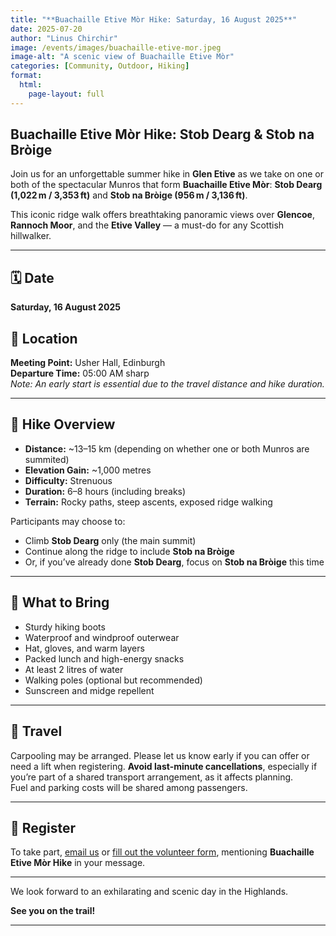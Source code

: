```yaml
---
title: "**Buachaille Etive Mòr Hike: Saturday, 16 August 2025**"
date: 2025-07-20
author: "Linus Chirchir"
image: /events/images/buachaille-etive-mor.jpeg
image-alt: "A scenic view of Buachaille Etive Mòr"
categories: [Community, Outdoor, Hiking]
format:
  html:
    page-layout: full
---
```


## Buachaille Etive Mòr Hike: Stob Dearg & Stob na Bròige

Join us for an unforgettable summer hike in **Glen Etive** as we take on one or both of the spectacular Munros that form **Buachaille Etive Mòr**: **Stob Dearg (1,022 m / 3,353 ft)** and **Stob na Bròige (956 m / 3,136 ft)**.

This iconic ridge walk offers breathtaking panoramic views over **Glencoe**, **Rannoch Moor**, and the **Etive Valley** — a must-do for any Scottish hillwalker.

---

## 🗓️ Date  
**Saturday, 16 August 2025**

## 📍 Location  
**Meeting Point:** Usher Hall, Edinburgh  
**Departure Time:** 05:00 AM sharp  
*Note: An early start is essential due to the travel distance and hike duration.*

---

## 🥾 Hike Overview

- **Distance:** ~13–15 km (depending on whether one or both Munros are summited)  
- **Elevation Gain:** ~1,000 metres  
- **Difficulty:** Strenuous  
- **Duration:** 6–8 hours (including breaks)  
- **Terrain:** Rocky paths, steep ascents, exposed ridge walking

Participants may choose to:

- Climb **Stob Dearg** only (the main summit)  
- Continue along the ridge to include **Stob na Bròige**  
- Or, if you’ve already done **Stob Dearg**, focus on **Stob na Bròige** this time

---

## 🎒 What to Bring

- Sturdy hiking boots  
- Waterproof and windproof outerwear  
- Hat, gloves, and warm layers  
- Packed lunch and high-energy snacks  
- At least 2 litres of water  
- Walking poles (optional but recommended)  
- Sunscreen and midge repellent  

---

## 🚗 Travel

Carpooling may be arranged. Please let us know early if you can offer or need a lift when registering. **Avoid last-minute cancellations**, especially if you’re part of a shared transport arrangement, as it affects planning.  
Fuel and parking costs will be shared among passengers.

---

## 📝 Register

To take part, [email us](mailto:info@kenyancommunityinscotland.uk) or [fill out the volunteer form](../volunteer.qmd), mentioning **Buachaille Etive Mòr Hike** in your message.

---

We look forward to an exhilarating and scenic day in the Highlands.  

**See you on the trail!**

---